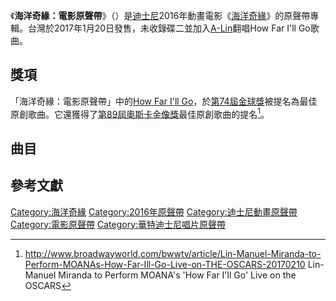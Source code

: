 {{noteTA
|G1=Moana
|G2=Disney
|G3=Show
}}
{{About|電影原聲帶專輯|電影本身|海洋奇緣}}
{{Infobox album<!-- See Wikipedia:WikiProject_Albums -->
| Name        = 海洋奇緣：電影原聲帶<br><small>''Moana: Original Motion Picture Soundtrack''
| Type        = [[原聲帶|原聲帶]]
| Artist      = 
| Cover       = 
| Released    = 2016年11月18日
| Recorded    = 2016年
| Genre       = {{flat list|
* [[電影配樂|電影配樂]]
* [[Pop_(音樂類型)|流行]]
* [[民間音樂|民謠]]}}
| Length      = 69:40 
| Producer    = {{flat list|
* [[Mark_Mancina|Mark Mancina]]
* [[Lin-Manuel_Miranda|Lin-Manuel Miranda]]
* [[Opetaia_Foa'i|Opetaia Foa'i]]
* [[Tom_MacDougall|Tom MacDougall]]}}
| Label       = {{flagicon|US}} [[華特迪士尼唱片|華特迪士尼唱片]]
| Chronology  = [[華特迪士尼動畫工作室|華特迪士尼動畫工作室]]
| Last album  = [[動物方城市|動物方城市]]<br>（2016年）
| This album  = 海洋奇緣<br />（2016年）
| Next album  = [[无敌破坏王2_(原聲帶)|无敌破坏王2]]<br>（2018年）
| Misc = {{Singles
| Name = Moana
| Type         = soundtrack
| Single 1      = [[How_Far_I'll_Go_(迪士尼歌曲)|How Far I'll Go]]
| Single 1 date = 2016年11月3日
| Single 2      = [[You're_Welcome_(迪士尼歌曲)|You're Welcome]]
| Single 2 date = 2016年12月7日
}}
}}

《'''海洋奇緣：電影原聲帶'''》（{{lang-en|'''''Moana: Original Motion Picture Soundtrack'''''}}）是[[華特迪士尼動畫工作室|迪士尼]]2016年動畫電影《[[海洋奇緣|海洋奇緣]]》的原聲帶專輯。台灣於2017年1月20日發售，未收錄碟二並加入[[A-Lin|A-Lin]]翻唱How Far I'll Go歌曲。

==獎項==
「海洋奇緣：電影原聲帶」中的[[How_Far_I'll_Go_(迪士尼歌曲)|How Far I'll Go]]，於[[第74屆金球獎|第74屆金球獎]]被提名為最佳原創歌曲。它還獲得了[[第89屆奧斯卡金像獎|第89屆奧斯卡金像獎]]最佳原創歌曲的提名<ref>http://www.broadwayworld.com/bwwtv/article/Lin-Manuel-Miranda-to-Perform-MOANAs-How-Far-Ill-Go-Live-on-THE-OSCARS-20170210 Lin-Manuel Miranda to Perform MOANA's 'How Far I'll Go' Live on the OSCARS</ref>。

==曲目==
{{Track listing
| all_writing = 
| all_music    = [[Lin-Manuel_Miranda|Lin-Manuel Miranda]]、[[Opetaia_Foa'i|Opetaia Foa'i]]及[[Mark_Mancina|Mark Mancina]] (原聲帶曲1–14), [[Mark_Mancina|Mark Mancina]] (原聲帶曲15–40)
| collapsed    = yes
| headline     = 碟一
| extra_column = 演唱者
| title1       = Tulou Tagaloa
| length1      = 0:51
| writer1      = [[Opetaia_Foa'i|Opetaia Foa'i]]
| extra1       = Olivia Foa'i
| title2       = An Innocent Warrior
| length2      = 1:37
| writer2      = Opetaia Foa'i
| extra2       = Vai Mahina, Sulata Foai-Amiatu & Matthew Ineleo
| title3       = Where You Are
| length3      = 3:30
| writer3      = [[Lin-Manuel_Miranda|Lin-Manuel Miranda]], Opetaia Foa'i, [[Mark_Mancina|Mark Mancina]]
| extra3       = [[Christopher_Jackson_(actor)|Christopher Jackson]], [[Rachel_House_(actress)|Rachel House]], [[妮可·舒辛格|妮可·舒辛格]], [[Auli'i_Cravalho|Auli'i Cravalho]] & Louise Bush
| title4       = [[海洋之心|How Far I'll Go]]
| length4      = 2:43
| writer4      = Lin-Manuel Miranda
| extra4       = Cravalho
| title5       = We Know the Way
| length5      = 2:21
| writer5      = Lin-Manuel Miranda, Opetaia Foa'i
| extra5       = Opetaia Foa'i & Lin-Manuel Miranda
| title6       = How Far I'll Go (Reprise)
| length6      = 1:27
| writer6      = Lin-Manuel Miranda, Opetaia Foa'i, Mark Mancina
| extra6       = Cravalho
| title7       = You're Welcome
| length7      = 2:43
| writer7      = Lin-Manuel Miranda
| extra7       = [[Dwayne_Johnson|Dwayne Johnson]]
| title8       = Shiny
| length8      = 3:05
| writer8      = Lin-Manuel Miranda, Mark Mancina
| extra8       = [[Jemaine_Clement|Jemaine Clement]]
| title9       = Logo Te Pate
| length9      = 2:10
| writer9      = Opetaia Foa'i
| extra9       = O. Foa'i, Op. Foa'i & Talaga Steve Sale
| title10      = I Am Moana (Song of the Ancestors)
| length10     = 2:42
| writer10     = Lin-Manuel Miranda, Opetaia Foa'i, Mark Mancina
| extra10      = House & Cravalho
| title11      = Know Who You Are
| length11     = 1:12
| writer11      = Lin-Manuel Miranda, Opetaia Foa'i, Mark Mancina
| extra11      = Cravalho, Mahina, O. Foa'i, Op. Foa'i & Ineleo
| title12      = We Know the Way (Finale)
| length12     = 1:09
| writer12     = Lin-Manuel Miranda, Opetaia Foa'i
| extra12      = Miranda & Op. Foa'i
| title13      = How Far I'll Go
| note13       = Alessia Cara version
| length13     = 2:55
| extra13      = [[Alessia_Cara|Alessia Cara]]
| title14      = You're Welcome
| note14       = featuring Lin-Manuel Miranda
| length14     = 2:17
| extra14      = [[Jordan_Fisher|Jordan Fisher]] <small>(produced by [[Illmind|Illmind]])</small>
| title15      = Prologue
| length15     = 2:25
| extra15      = Mark Mancina
| title16      = He Was You
| length16     = 0:50
| extra16      = Mancina
| title17      = Village Crazy Lady
| length17     = 0:45
| extra17      = Mancina
| title18      = Cavern
| length18     = 2:05
| extra18      = Mancina
| title19      = The Ocean Chose You
| length19     = 1:17
| extra19      = Mancina
| title20      = The Hook
| length20     = 1:09
| extra20      = Mancina
| total_length = 1:15:48
| writing_credits = yes
| title21      = Tala's Deathbed
| extra21      = Mancina
| length21     = 2:00
| title22      = Battle of Wills
| extra22      = Mancina
| length22     = 3:10
| title23      = Kakamora
| extra23      = Mancina
| length23     = 4:33
| title24      = Wayfinding
| extra24      = Mancina
| length24     = 1:52
| title25      = Climbing
| extra25      = Mancina
| length25     = 0:54
| title26      = Tamatoa's Lair
| extra26      = Mancina
| length26     = 2:45
| title27      = Great Escape
| extra27      = Mancina
| length27     = 0:59
| title28      = If I Were the Ocean
| extra28      = Mancina
| length28     = 3:01
| title29      = Te Ka Attacks
| extra29      = Mancina
| length29     = 1:41
| title30      = Maui Leaves
| extra30      = Mancina
| length30     = 2:05
| title31      = Heartache
| extra31      = Mancina
| length31     = 0:39
| title32      = Tala Returns
| extra32      = Mancina
| length32     = 1:01
| title33      = Sails to Te Fiti
| extra33      = Mancina
| length33     = 5:46
| title34      = Shiny Heart
| extra34      = Mancina
| length34     = 0:36
| title35      = Te Fiti Restored
| extra35      = Mancina
| length35     = 1:03
| title36      = Hand of a God
| extra36      = Mancina
| length36     = 0:30
| title37      = Voyager Tagaloa
| extra37      = Mancina
| length37     = 0:57
| title38      = Toe Feiloa'i
| extra38      = Mancina
| length38     = 1:25
| title39      = Navigating Home
| extra39      = Mancina
| length39     = 0:47
| title40      = The Return to Voyaging
| extra40      = Mancina
| length40     = 1:01
}}
{{Track listing
| total_length = 44:04
| all_music    = Lin-Manuel Miranda、Opetaia Foa'i及Mark Mancina (原聲帶曲1–7, 18, and 19), Mark Mancina (原聲帶曲8–17)
| headline     = 碟二
| extra_column = 演唱者
| collapsed    = yes
| title1       = Unstoppable
| note1        = outtake
| extra1       = Lin-Manuel Miranda
| length1      = 3:59
| title2       = More
| note2        = outtake
| extra2       = [[Marcy_Harriell|Marcy Harriell]]
| length2      = 3:16
| title3       = More (Reprise)
| note3        = outtake
| extra3       = Harriell
| length3      = 2:38
| title4       = Warrior Face
| note4        = outtake
| extra4       = Miranda
| length4      = 2:16
| title5       = Where You Are
| note5        = demo
| extra5       = Miranda
| length5      = 3:01
| title6       = You're Welcome
| note6        = demo
| extra6       = Miranda
| length6      = 2:37
| title7       = Shiny
| note7        = demo
| extra7       = Miranda
| length7      = 3:04
| title8       = Prologue
| note8        = score demo
| extra8       = Mark Mancina
| length8      = 2:26
| title9       = Village Crazy Lady
| note9        = score demo
| extra9       = Mancina
| length9      = 0:45
| title10      = Cavern
| note10       = score demo
| extra10      = Mancina
| length10     = 2:05
| title11      = Kakamora
| note11       = score demo
| extra11      = Mancina
| length11     = 3:58
| title12      = It's Called Wayfinding
| note12       = score demo
| extra12      = Mancina
| length12     = 0:53
| title13      = Maui Leaves
| note13       = score demo
| extra13      = Mancina
| length13     = 2:04
| title14      = Sails to Te Fiti
| note14       = score demo
| extra14      = Mancina
| length14     = 1:37
| title15      = Maui Battles
| note15       = score demo
| extra15      = Mancina
| length15     = 1:57
| title16      = Sea Monsters
| note16       = score demo
| extra16      = Mancina
| length16     = 0:45
| title17      = Tala Returns
| note17       = score demo
| extra17      = Mancina
| length17     = 1:15
| title18      = How Far I'll Go
| note18       = instrumental
| extra18      = Moana Karaoke
| length18     = 2:44
| title19      = You're Welcome
| note19       = instrumental
| extra19      = Moana Karaoke
| length19     = 2:44
}}

==參考文獻==
{{Reflist}}

{{林-曼努爾·米蘭達}}

[[Category:海洋奇緣|Category:海洋奇緣]]
[[Category:2016年原聲帶|Category:2016年原聲帶]]
[[Category:迪士尼動畫原聲帶|Category:迪士尼動畫原聲帶]]
[[Category:電影原聲帶|Category:電影原聲帶]]
[[Category:華特迪士尼唱片原聲帶|Category:華特迪士尼唱片原聲帶]]